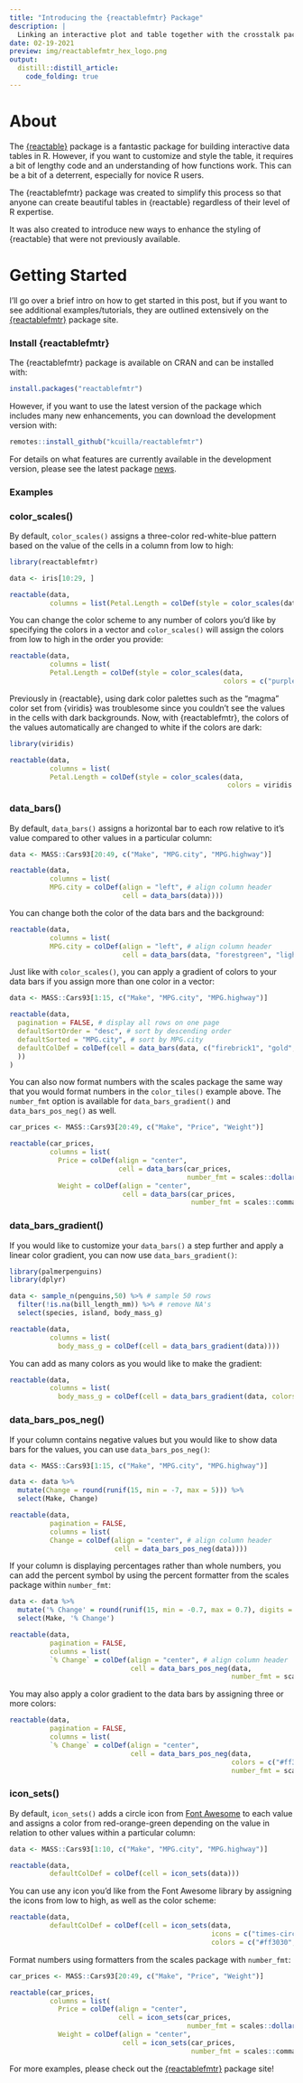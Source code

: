```yaml
---
title: "Introducing the {reactablefmtr} Package"
description: |
  Linking an interactive plot and table together with the crosstalk package.
date: 02-19-2021
preview: img/reactablefmtr_hex_logo.png
output:
  distill::distill_article:
    code_folding: true
---
```


# About

The [{reactable}](https://glin.github.io/reactable/) package is a fantastic package for building interactive data tables in R. However, if you want to customize and style the table, it requires a bit of lengthy code and an understanding of how functions work. This can be a bit of a deterrent, especially for novice R users.

The {reactablefmtr} package was created to simplify this process so that anyone can create beautiful tables in {reactable} regardless of their level of R expertise.

It was also created to introduce new ways to enhance the styling of {reactable} that were not previously available.

# Getting Started

I'll go over a brief intro on how to get started in this post, but if you want to see additional examples/tutorials, they are outlined extensively on the [{reactablefmtr}](https://kcuilla.github.io/reactablefmtr/index.html) package site.

### Install {reactablefmtr}

The {reactablefmtr} package is available on CRAN and can be installed with:

```r
install.packages("reactablefmtr")
```

However, if you want to use the latest version of the package which includes many new enhancements, you can download the development version with:

```r
remotes::install_github("kcuilla/reactablefmtr")
```

For details on what features are currently available in the development version, please see the latest package [news](https://kcuilla.github.io/reactablefmtr/news/index.html).

### Examples

### color_scales()

By default, `color_scales()` assigns a three-color red-white-blue pattern based on the value of the cells in a column from low to high:

```r
library(reactablefmtr)

data <- iris[10:29, ]

reactable(data,
          columns = list(Petal.Length = colDef(style = color_scales(data))))
```

You can change the color scheme to any number of colors you'd like by specifying the colors in a vector and `color_scales()` will assign the colors from low to high in the order you provide:

```r
reactable(data,
          columns = list(
          Petal.Length = colDef(style = color_scales(data, 
                                                     colors = c("purple", "pink", "white", "darkgreen")))))
```

Previously in {reactable}, using dark color palettes such as the "magma" color set from {viridis} was troublesome since you couldn't see the values in the cells with dark backgrounds. Now, with {reactablefmtr}, the colors of the values automatically are changed to white if the colors are dark:

```r
library(viridis)

reactable(data,
          columns = list(
          Petal.Length = colDef(style = color_scales(data,
                                                      colors = viridis::magma(5)))))
```

### data_bars()

By default, `data_bars()` assigns a horizontal bar to each row relative to it's value compared to other values in a particular column:

```r
data <- MASS::Cars93[20:49, c("Make", "MPG.city", "MPG.highway")]

reactable(data,
          columns = list(
          MPG.city = colDef(align = "left", # align column header
                            cell = data_bars(data))))
```

You can change both the color of the data bars and the background:

```r
reactable(data,
          columns = list(
          MPG.city = colDef(align = "left", # align column header
                            cell = data_bars(data, "forestgreen", "lightgrey"))))
```

Just like with `color_scales()`, you can apply a gradient of colors to your data bars if you assign more than one color in a vector:

```r
data <- MASS::Cars93[1:15, c("Make", "MPG.city", "MPG.highway")]

reactable(data,
  pagination = FALSE, # display all rows on one page
  defaultSortOrder = "desc", # sort by descending order
  defaultSorted = "MPG.city", # sort by MPG.city
  defaultColDef = colDef(cell = data_bars(data, c("firebrick1", "gold", "limegreen")
  ))
)
```

You can also now format numbers with the scales package the same way that you would format numbers in the `color_tiles()` example above. The `number_fmt` option is available for `data_bars_gradient()` and `data_bars_pos_neg()` as well.

```r
car_prices <- MASS::Cars93[20:49, c("Make", "Price", "Weight")]

reactable(car_prices,
          columns = list(
            Price = colDef(align = "center",
                           cell = data_bars(car_prices,
                                            number_fmt = scales::dollar_format(accuracy = 1))),
            Weight = colDef(align = "center",
                            cell = data_bars(car_prices,
                                             number_fmt = scales::comma))))
```


### data_bars_gradient()

If you would like to customize your `data_bars()` a step further and apply a linear color gradient, you can now use `data_bars_gradient()`:

```r
library(palmerpenguins)
library(dplyr)

data <- sample_n(penguins,50) %>% # sample 50 rows
  filter(!is.na(bill_length_mm)) %>% # remove NA's
  select(species, island, body_mass_g)

reactable(data,
          columns = list(
            body_mass_g = colDef(cell = data_bars_gradient(data))))
```

You can add as many colors as you would like to make the gradient:

```r
reactable(data,
          columns = list(
            body_mass_g = colDef(cell = data_bars_gradient(data, colors = c("red", "orange", "yellow", "green", "blue", "indigo", "violet")))))
```

### data_bars_pos_neg()

If your column contains negative values but you would like to show data bars for the values, you can use `data_bars_pos_neg()`:

```r
data <- MASS::Cars93[1:15, c("Make", "MPG.city", "MPG.highway")]

data <- data %>% 
  mutate(Change = round(runif(15, min = -7, max = 5))) %>% 
  select(Make, Change)

reactable(data, 
          pagination = FALSE,
          columns = list(
          Change = colDef(align = "center", # align column header
                          cell = data_bars_pos_neg(data))))
```

If your column is displaying percentages rather than whole numbers, you can add the percent symbol by using the percent formatter from the scales package within `number_fmt`:

```r
data <- data %>% 
  mutate('% Change' = round(runif(15, min = -0.7, max = 0.7), digits = 2)) %>% 
  select(Make, '% Change')

reactable(data, 
          pagination = FALSE,
          columns = list(
          `% Change` = colDef(align = "center", # align column header
                              cell = data_bars_pos_neg(data,
                                                       number_fmt = scales::percent))))
```

You may also apply a color gradient to the data bars by assigning three or more colors:

```r
reactable(data, 
          pagination = FALSE,
          columns = list(
          `% Change` = colDef(align = "center",
                              cell = data_bars_pos_neg(data, 
                                                       colors = c("#ff3030", "#ffffff", "#1e90ff"), 
                                                       number_fmt = scales::percent))))

```

### icon_sets()

By default, `icon_sets()` adds a circle icon from [Font Awesome](https://fontawesome.com/icons?d=gallery) to each value and assigns a color from red-orange-green depending on the value in relation to other values within a particular column:

```r
data <- MASS::Cars93[1:10, c("Make", "MPG.city", "MPG.highway")]

reactable(data, 
          defaultColDef = colDef(cell = icon_sets(data)))
```

You can use any icon you'd like from the Font Awesome library by assigning the icons from low to high, as well as the color scheme:

```r
reactable(data, 
          defaultColDef = colDef(cell = icon_sets(data, 
                                                  icons = c("times-circle","minus-circle","check-circle"), 
                                                  colors = c("#ff3030", "#d3d3d3", "#1e90ff"))))
```

Format numbers using formatters from the scales package with `number_fmt`:

```r
car_prices <- MASS::Cars93[20:49, c("Make", "Price", "Weight")]

reactable(car_prices,
          columns = list(
            Price = colDef(align = "center",
                           cell = icon_sets(car_prices,
                                            number_fmt = scales::dollar_format(accuracy = 1))),
            Weight = colDef(align = "center",
                            cell = icon_sets(car_prices,
                                             number_fmt = scales::comma))))
```

For more examples, please check out the [{reactablefmtr}](https://kcuilla.github.io/reactablefmtr/index.html) package site!

